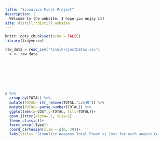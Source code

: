 ```yaml
---
title: "Sinoalice Final Project"
description: |
  Welcome to the website. I hope you enjoy it!
site: distill::distill_website
---
```


```r
knitr::opts_chunk$set(echo = FALSE)
library(tidyverse)
```



```r
raw_data = read_csv("FinalProjectDatax.csv") 
  x <- raw_data 
  

  
  


        
```


```r
x %>% 
  group_by(TOTAL) %>% 
  mutate(TOTAL= str_remove(TOTAL,"Lv140")) %>% 
  mutate(TOTAL= parse_number(TOTAL)) %>% 
  ggplot(aes(x=COST,y=TOTAL, fill=TOTAL))+
  geom_jitter(alpha=.1, size=1)+
  theme_classic()+
  facet_wrap(~Type)+
  coord_cartesian(xlim = c(0, 30))+
  labs(title= "Sinoalice Weapons Total Power vs Cost for each weapon Catagory", subtitle= "highest density of weapons is around the 15-25 cost range and the weapon range is similar but there is a slight bias for multi target weapons ", y="Total Weapon Power", caption = "Source:SINoALICE developed by Pokelabo")
```


